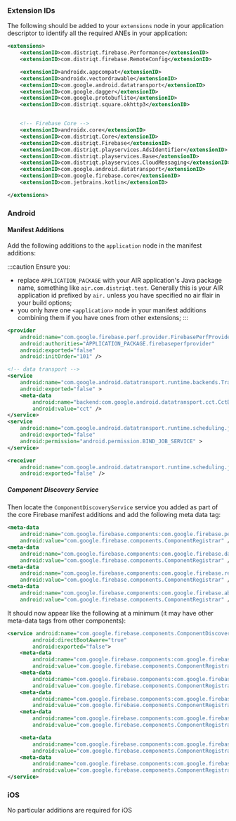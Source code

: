 
### Extension IDs

The following should be added to your `extensions` node in your application descriptor to identify all the required ANEs in your application:

```xml
<extensions>
	<extensionID>com.distriqt.firebase.Performance</extensionID>
	<extensionID>com.distriqt.firebase.RemoteConfig</extensionID>

	<extensionID>androidx.appcompat</extensionID>
	<extensionID>androidx.vectordrawable</extensionID>
	<extensionID>com.google.android.datatransport</extensionID>
	<extensionID>com.google.dagger</extensionID>
	<extensionID>com.google.protobuflite</extensionID>
	<extensionID>com.distriqt.square.okhttp3</extensionID>


	<!-- Firebase Core -->
	<extensionID>androidx.core</extensionID>
	<extensionID>com.distriqt.Core</extensionID>
	<extensionID>com.distriqt.Firebase</extensionID>
	<extensionID>com.distriqt.playservices.AdsIdentifier</extensionID>
	<extensionID>com.distriqt.playservices.Base</extensionID>
	<extensionID>com.distriqt.playservices.CloudMessaging</extensionID>
	<extensionID>com.google.android.datatransport</extensionID>
	<extensionID>com.google.firebase.core</extensionID>
	<extensionID>com.jetbrains.kotlin</extensionID>

</extensions>
```



### Android

#### Manifest Additions

Add the following additions to the `application` node in the manifest additions:

:::caution
Ensure you:
- replace `APPLICATION_PACKAGE` with your AIR application's Java package name, something like `air.com.distriqt.test`. Generally this is your AIR application id prefixed by `air.` unless you have specified no air flair in your build options;
- you only have one `<application>` node in your manifest additions combining them if you have ones from other extensions;
:::

```xml
<provider
	android:name="com.google.firebase.perf.provider.FirebasePerfProvider"
	android:authorities="APPLICATION_PACKAGE.firebaseperfprovider"
	android:exported="false"
	android:initOrder="101" />

<!-- data transport -->
<service
	android:name="com.google.android.datatransport.runtime.backends.TransportBackendDiscovery"
	android:exported="false" >
	<meta-data
		android:name="backend:com.google.android.datatransport.cct.CctBackendFactory"
		android:value="cct" />
</service>
<service
	android:name="com.google.android.datatransport.runtime.scheduling.jobscheduling.JobInfoSchedulerService"
	android:exported="false"
	android:permission="android.permission.BIND_JOB_SERVICE" >
</service>

<receiver
	android:name="com.google.android.datatransport.runtime.scheduling.jobscheduling.AlarmManagerSchedulerBroadcastReceiver"
	android:exported="false" />
```

##### Component Discovery Service

Then locate the `ComponentDiscoveryService` service you added as part of the core Firebase manifest additions and add the following meta data tag:

```xml
<meta-data
	android:name="com.google.firebase.components:com.google.firebase.perf.FirebasePerfRegistrar"
	android:value="com.google.firebase.components.ComponentRegistrar" />
<meta-data
	android:name="com.google.firebase.components:com.google.firebase.datatransport.TransportRegistrar"
	android:value="com.google.firebase.components.ComponentRegistrar" />
<meta-data
	android:name="com.google.firebase.components:com.google.firebase.remoteconfig.RemoteConfigRegistrar"
	android:value="com.google.firebase.components.ComponentRegistrar" />
<meta-data
	android:name="com.google.firebase.components:com.google.firebase.abt.component.AbtRegistrar"
	android:value="com.google.firebase.components.ComponentRegistrar" />
```

It should now appear like the following at a minimum (it may have other meta-data tags from other components):

```xml
<service android:name="com.google.firebase.components.ComponentDiscoveryService" 
		android:directBootAware="true"
		android:exported="false">
	<meta-data
		android:name="com.google.firebase.components:com.google.firebase.perf.FirebasePerfRegistrar"
		android:value="com.google.firebase.components.ComponentRegistrar" />
	<meta-data
		android:name="com.google.firebase.components:com.google.firebase.datatransport.TransportRegistrar"
		android:value="com.google.firebase.components.ComponentRegistrar" />
	<meta-data
		android:name="com.google.firebase.components:com.google.firebase.remoteconfig.RemoteConfigRegistrar"
		android:value="com.google.firebase.components.ComponentRegistrar" />
	<meta-data
		android:name="com.google.firebase.components:com.google.firebase.abt.component.AbtRegistrar"
		android:value="com.google.firebase.components.ComponentRegistrar" />

    <meta-data
		android:name="com.google.firebase.components:com.google.firebase.analytics.connector.internal.AnalyticsConnectorRegistrar"
		android:value="com.google.firebase.components.ComponentRegistrar" />
	<meta-data
		android:name="com.google.firebase.components:com.google.firebase.installations.FirebaseInstallationsRegistrar"
		android:value="com.google.firebase.components.ComponentRegistrar" />
</service>
```



### iOS 

No particular additions are required for iOS
